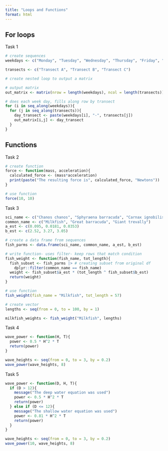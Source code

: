 ```yaml
---
title: "Loops and Functions"
format: html
---
```

## For loops
Task 1
```r
# create sequences
weekdays <- c("Monday", "Tuesday", "Wednesday", "Thursday", "Friday", "Saturday", "Sunday")

transects <- c("Transect A", "Transect B", "Transect C")

# create nested loop to output a matrix

# output matrix
out_matrix <- matrix(nrow = length(weekdays), ncol = length(transects))

# does each week day, fills along row by transect 
for (i in seq_along(weekdays)){
  for (j in seq_along(transects)){
    day_transect <- paste(weekdays[i], "-", transects[j])
    out_matrix[i,j] <- day_transect
  }
}
```

## Functions
Task 2
```r
# create function
force <- function(mass, acceleration){
  calculated_force <- (mass*acceleration)
  print(paste("The resulting force is", calculated_force, "Newtons"))
}

# use function
force(10, 10)
```

Task 3
```r
sci_name <- c("Chanos chanos", "Sphyraena barracuda", "Carnax ignobilis")
common_name <- c("Milkfish", "Great barracuda", "Giant trevally")
a_est <- c(0.095, 0.0181, 0.0353)
b_est <- c(2.52, 3.27, 3.05)

# create a data frame from sequences 
fish_parms <- data.frame(sci_name, common_name, a_est, b_est)

# write function- uses filter- keep rows that match condition 
fish_weight <- function(fish_name, tot_length){ 
  fish_subset <- fish_parms |> # creating subset from original df
    dplyr::filter(common_name == fish_name)
  weight <- fish_subset$a_est * (tot_length ^ fish_subset$b_est)
  return(weight)
}

# use function
fish_weight(fish_name = "Milkfish", tot_length = 57)

# create vector
lengths <- seq(from = 0, to = 100, by = 1)

milkfish_weights <- fish_weight("Milkfish", lengths)

```

Task 4
```r
wave_power <- function(H, T){
  power <- 0.5 * H^2 * T
  return(power)
}

wave_heights <- seq(from = 0, to = 3, by = 0.2)
wave_power(wave_heights, 8)
```

Task 5
```r
wave_power <- function(D, H, T){
  if (D > 12){
    message("The deep water equation was used")
    power <- 0.5 * H^2 * T
    return(power)
  } else if (D <= 12){
    message("The shallow water equation was used")
    power <- 0.81 * H^2 * T
    return(power)
  }
}

wave_heights <- seq(from = 0, to = 3, by = 0.2)
wave_power(10, wave_heights, 8)
```

